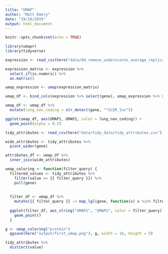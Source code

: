 ```yaml
---
title: "UMAP"
author: "Matt Emery"
date: "19/10/2019"
output: html_document
---
```


```r
knitr::opts_chunk$set(echo = TRUE)
```


```r
library(umapr)
library(tidyverse)
```

```r
expression <- read_csv(here("data/04_remove_underscores_average_replicates/04_SC_expression.csv"))
```

```r
expression_matrix <- expression %>% 
  select_if(is.numeric) %>% 
  as.matrix()
```


```r
umap_expression <- umap(expression_matrix)
```

```r
umap_df <- bind_cols(expression %>% select(gene), umap_expression %>% select(UMAP1, UMAP2))
```


```r
umap_df <- umap_df %>% 
  mutate(long_non_coding = str_detect(gene, "^SCER_lnc"))
```

```r
ggplot(umap_df, aes(UMAP1, UMAP2, color = long_non_coding)) + 
  geom_point(alpha = 0.2)
```

```r
tidy_attributes <- read_csv(here("data/tidy_data/tidy_attributes.csv"))
```

```r
wide_attributes <- tidy_attributes %>%
  pivot_wider(gene)
```

```r
attributes_df <- umap_df %>% 
  inner_join(wide_attributes)
```

```r
umap_coloring <- function(filter_query) {
  filtered_values <- tidy_attributes %>% 
    filter(value == {{ filter_query }}) %>% 
    pull(gene)
  
  
  filter_df <- umap_df %>% 
    mutate({{ filter_query }} := map_lgl(gene, function(x) x %in% filtered_values))
  
  ggplot(filter_df, aes_string("UMAP1", "UMAP2", color = filter_query)) + 
    geom_point()
  }

g <- umap_coloring("protein") 
  ggsave(here("output/first_umap.png"), g, width = 16, height = 9)
```


```r
tidy_attributes %>% 
  distinct(value)
```

